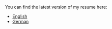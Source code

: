 You can find the latest version of my resume here:
- <a href="/resume-en.pdf" download>English</a>
- <a href="/resume-de.pdf" download>German</a>